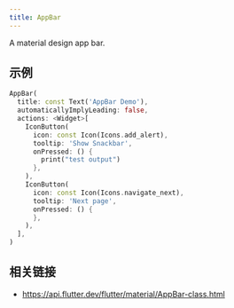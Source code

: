 ```yaml
---
title: AppBar
---
```


A material design app bar.

## 示例

```dart liveslice=AppBar
AppBar(
  title: const Text('AppBar Demo'),
  automaticallyImplyLeading: false,
  actions: <Widget>[
    IconButton(
      icon: const Icon(Icons.add_alert),
      tooltip: 'Show Snackbar',
      onPressed: () {
        print("test output")
      },
    ),
    IconButton(
      icon: const Icon(Icons.navigate_next),
      tooltip: 'Next page',
      onPressed: () {
      },
    ),
  ],
)
```

## 相关链接

- https://api.flutter.dev/flutter/material/AppBar-class.html

